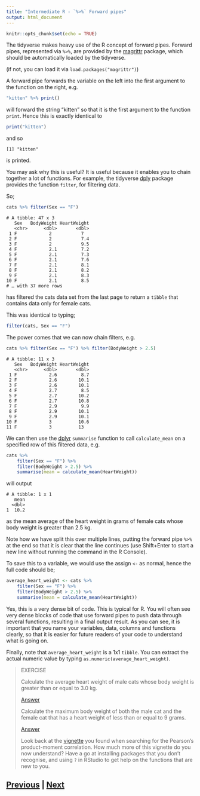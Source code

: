 ```yaml
---
title: "Intermediate R - `%>%` Forward pipes"
output: html_document
---
```


```r
knitr::opts_chunk$set(echo = TRUE)
```

The tidyverse makes heavy use of the R concept of 
forward pipes. Forward pipes, represented via `%>%`,
are provided by the 
[magrittr](https://cran.r-project.org/web/packages/magrittr/vignettes/magrittr.html)
package, which should be automatically loaded by the tidyverse.

(if not, you can load it via `load.packages("magrittr")`)

A forward pipe forwards the variable on the left into
the first argument to the function on the right, e.g.

```R
"kitten" %>% print()
```

will forward the string "kitten" so that it is the first 
argument to the function `print`. Hence this is exactly
identical to

```R
print("kitten")
```

and so

```
[1] "kitten"
```

is printed.

You may ask why this is useful? It is useful because it enables
you to chain together a lot of functions. For example, the 
tidyverse [dply](https://dplyr.tidyverse.org) package
provides the function `filter`, for filtering data.

So;

```R
cats %>% filter(Sex == "F")
```

```
# A tibble: 47 x 3
   Sex   BodyWeight HeartWeight
   <chr>      <dbl>       <dbl>
 1 F            2           7  
 2 F            2           7.4
 3 F            2           9.5
 4 F            2.1         7.2
 5 F            2.1         7.3
 6 F            2.1         7.6
 7 F            2.1         8.1
 8 F            2.1         8.2
 9 F            2.1         8.3
10 F            2.1         8.5
# … with 37 more rows
```

has filtered the cats data set from the last page to return
a `tibble` that contains data only for female cats.

This was identical to typing;

```R
filter(cats, Sex == "F")
```

The power comes that we can now chain filters, e.g.

```R
cats %>% filter(Sex == "F") %>% filter(BodyWeight > 2.5)
```

```
# A tibble: 11 x 3
   Sex   BodyWeight HeartWeight
   <chr>      <dbl>       <dbl>
 1 F            2.6         8.7
 2 F            2.6        10.1
 3 F            2.6        10.1
 4 F            2.7         8.5
 5 F            2.7        10.2
 6 F            2.7        10.8
 7 F            2.9         9.9
 8 F            2.9        10.1
 9 F            2.9        10.1
10 F            3          10.6
11 F            3          13  
```

We can then use the [dplyr](https://dplyr.tidyverse.org) 
`summarise` function to call `calculate_mean` on a specified
row of this filtered data, e.g.

```R
cats %>% 
    filter(Sex == "F") %>% 
    filter(BodyWeight > 2.5) %>% 
    summarise(mean = calculate_mean(HeartWeight))
```

will output

```
# A tibble: 1 x 1
   mean
  <dbl>
1  10.2
```

as the mean average of the heart weight in grams of female cats whose
body weight is greater than 2.5 kg.

Note how we have split this over multiple lines, putting
the forward pipe `%>%` at the end so that it is clear that the line continues
(use Shift+Enter to start a new line without running the command in the
R Console).

To save this to a variable, we would use the assign `<-` as normal, 
hence the full code should be;

```R
average_heart_weight <- cats %>%
    filter(Sex == "F") %>%
    filter(BodyWeight > 2.5) %>%
    summarise(mean = calculate_mean(HeartWeight))
```

Yes, this is a very dense bit of code. This is typical for R. You will 
often see very dense blocks of code that use forward pipes to push
data through several functions, resulting in a final output result.
As you can see, it is important that you name your variables, data,
columns and functions clearly, so that it is easier for future 
readers of your code to understand what is going on. 

Finally, note that `average_heart_weight` is a 1x1 `tibble`. You can extract
the actual numeric value by typing `as.numeric(average_heart_weight)`.

> EXERCISE
>
> Calculate the average heart weight of male cats whose
> body weight is greater than or equal to 3.0 kg.
>
> [Answer](magrittr_answer01.html)
>
> Calculate the maximum body weight of both the male cat
> and the female cat that has a heart weight of less than
> or equal to 9 grams.
>
> [Answer](magrittr_answer02.html)
>
> Look back at the [vignette](https://cran.r-project.org/web/packages/broom/vignettes/broom_and_dplyr.html)
> you found when searching for the Pearson's product-moment correlation.
> How much more of this vignette do you now understand? 
> Have a go at installing packages that you don't recognise, and 
> using `?` in RStudio to get help on the functions that are new to you.

## [Previous](tidyverse.html) | [Next](summary.html)
